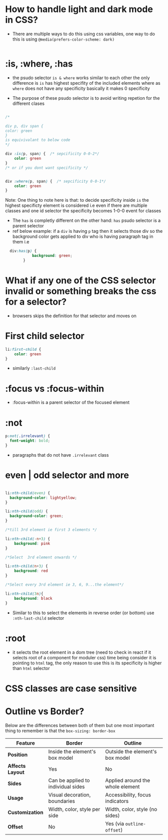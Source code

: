 
<Meta title="HTML-CSS/More on CSS" />

# How to handle light and dark mode in CSS?
- There are multiple ways to do this using css variables, one way to do this is using 
`@media(prefers-color-scheme: dark)`
```css
```  
# :is, :where, :has 

- the psudo selector `is & where` works similar to each other the only difference is `is` has highest specifity 
of the included elements where as `where` does not have any specificity basically it makes 0 specificity

- The purpose of these psudo selector is to avoid writing repetion for the different clases 

```CSS

/*  

div p, div span {
color: green
}
is equivivalant to below code
*/

div :is(p, span) {  /* sepcificity 0-0-2*/
    color: green   
}
/* or if you dont want specificity */


div :where(p, span) {  /* sepcificity 0-0-1*/
    color: green   
}

```

Note: One thing to note here is that: to decide specificity inside `is` 
the highest specificty element is considered i.e even if there are multiple classes and one id selector 
the specificity becomes 1-0-0 event for classes

- The `has` is completly different on the other hand: `has` psudo selector is a parent selector 
- ref below example: if a `div` is having `p` tag then it selects those div so the background color 
gets applied to div who is having paragraph tag in them
i.e 
```CSS
  div:has(p) {  
            background: green;
        }
```

# What if any one of the CSS selector invalid or something breaks the css for a selector?
- browsers skips the definition for that selector and moves on

# First child selector
```css
li:first-child {
    color: green
}
```
- similarly `:last-child` 

# :focus vs :focus-within
- :focus-within is a parent selector of the focused element

# :not 
```css
p:not(.irrelevant) {
  font-weight: bold;
}
```
- paragraphs that do not have `.irrelevant` class

# even | odd selector and more

```CSS

li:nth-child(even) {
  background-color: lightyellow;
}

li:nth-child(odd) {
  background-color: green;
}

/*till 3rd element ie first 3 elements */

li:nth-child(-n+3) {
    background: pink
}

/*Select  3rd element onwards */

li:nth-child(n+3) {
    background: red
}

/*Select every 3rd element ie 3, 6, 9...the element*/

li:nth-child(3n){
    background: black
}
```
- Similar to this to select the elements in reverse order (or bottom) use `:nth-last-child` selector

# :root

- it selects the root element in a dom tree (need to check in react if it selects 
root of a component for moduler css) time being consider it is pointing to `html` tag, the only reason to use
this is its specificity is higher than `html` selector 

# CSS classes are case sensitive

# Outline vs Border?
Below are the differences between both of them but one most important thing to remember is that
the  `box-sizing: border-box`


   <table>
            <thead>
                <tr>
                    <th><strong>Feature</strong></th>
                    <th><strong>Border</strong></th>
                    <th><strong>Outline</strong></th>
                </tr>
            </thead>
            <tbody>
                <tr>
                    <td><strong>Position</strong></td>
                    <td>Inside the element's box model</td>
                    <td>Outside the element's box model</td>
                </tr>
                <tr>
                    <td><strong>Affects Layout</strong></td>
                    <td>Yes</td>
                    <td>No</td>
                </tr>
                <tr>
                    <td><strong>Sides</strong></td>
                    <td>Can be applied to individual sides</td>
                    <td>Applied around the whole element</td>
                </tr>
                <tr>
                    <td><strong>Usage</strong></td>
                    <td>Visual decoration, boundaries</td>
                    <td>Accessibility, focus indicators</td>
                </tr>
                <tr>
                    <td><strong>Customization</strong></td>
                    <td>Width, color, style per side</td>
                    <td>Width, color, style (no sides)</td>
                </tr>
                <tr>
                    <td><strong>Offset</strong></td>
                    <td>No</td>
                    <td>Yes (via <code>outline-offset</code>)</td>
                </tr>
            </tbody>
        </table>